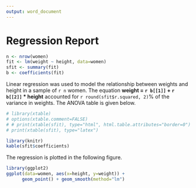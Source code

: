 ```yaml
---
output: word_document
---
```

# Regression Report    

```r
n <- nrow(women)                                 
fit <- lm(weight ~ height, data=women)
sfit <- summary(fit)
b <- coefficients(fit)
```                                   

Linear regression was used to model the relationship between weights and height in a sample of `r n` women. The equation **weight = `r b[[1]]` +  `r b[[2]]` * height** accounted for `r round(sfit$r.squared, 2)`% of the variance in weights. The ANOVA table is given below.

```r
# library(xtable)
# options(xtable.comment=FALSE)                             
# # print(xtable(sfit), type="html", html.table.attributes="border=0")
# print(xtable(sfit), type="latex")

library(knitr)
kable(sfit$coefficients)
```

The regression is plotted in the following figure.

```r
library(ggplot2)
ggplot(data=women, aes(x=height, y=weight)) +
      geom_point() + geom_smooth(method="lm")
```
